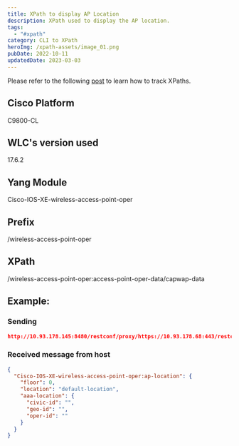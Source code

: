 ```yaml
---
title: XPath to display AP Location
description: XPath used to display the AP location.
tags:
  - "#xpath"
category: CLI to XPath
heroImg: /xpath-assets/image_01.png
pubDate: 2022-10-11
updatedDate: 2023-03-03
---
```



<Note>
Please refer to the following <a href="https://dar-fi.com/blog/ios-xe_tracking_xpaths" target="_blank">post</a> to learn how to track XPaths.
</Note>


## Cisco Platform

C9800-CL

## WLC's version used

17.6.2

## Yang Module

Cisco-IOS-XE-wireless-access-point-oper

## Prefix


/wireless-access-point-oper


## XPath


/wireless-access-point-oper:access-point-oper-data/capwap-data


## Example:
### Sending

```json
http://10.93.178.145:8480/restconf/proxy/https://10.93.178.68:443/restconf/data/Cisco-IOS-XE-wireless-access-point-oper:access-point-oper-data/capwap-data=00%3A04%3A05%3A00%3A02%3A00/ap-location
```

### Received message from host

```json
{
  "Cisco-IOS-XE-wireless-access-point-oper:ap-location": {
    "floor": 0,
    "location": "default-location",
    "aaa-location": {
      "civic-id": "",
      "geo-id": "",
      "oper-id": ""
    }
  }
}
```
